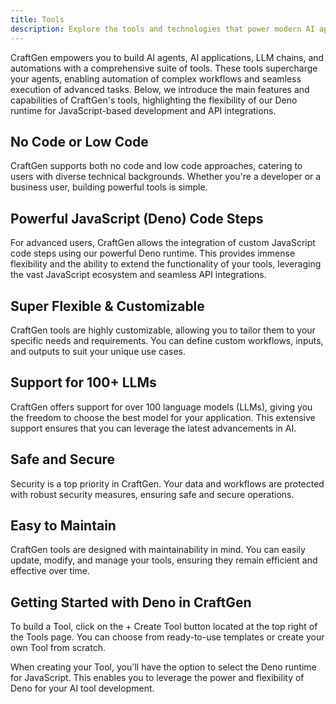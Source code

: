 ```yaml
---
title: Tools 
description: Explore the tools and technologies that power modern AI applications
---
```


CraftGen empowers you to build AI agents, AI applications, LLM chains, and automations with a comprehensive suite of tools. These tools supercharge your agents, enabling automation of complex workflows and seamless execution of advanced tasks. Below, we introduce the main features and capabilities of CraftGen's tools, highlighting the flexibility of our Deno runtime for JavaScript-based development and API integrations.


## No Code or Low Code

CraftGen supports both no code and low code approaches, catering to users with diverse technical backgrounds. Whether you're a developer or a business user, building powerful tools is simple.

## Powerful JavaScript (Deno) Code Steps

For advanced users, CraftGen allows the integration of custom JavaScript code steps using our powerful Deno runtime. This provides immense flexibility and the ability to extend the functionality of your tools, leveraging the vast JavaScript ecosystem and seamless API integrations.

## Super Flexible & Customizable

CraftGen tools are highly customizable, allowing you to tailor them to your specific needs and requirements. You can define custom workflows, inputs, and outputs to suit your unique use cases.

## Support for 100+ LLMs

CraftGen offers support for over 100 language models (LLMs), giving you the freedom to choose the best model for your application. This extensive support ensures that you can leverage the latest advancements in AI.

## Safe and Secure

Security is a top priority in CraftGen. Your data and workflows are protected with robust security measures, ensuring safe and secure operations.

## Easy to Maintain

CraftGen tools are designed with maintainability in mind. You can easily update, modify, and manage your tools, ensuring they remain efficient and effective over time.

## Getting Started with Deno in CraftGen

To build a Tool, click on the + Create Tool button located at the top right of the Tools page. You can choose from ready-to-use templates or create your own Tool from scratch.

When creating your Tool, you'll have the option to select the Deno runtime for JavaScript. This enables you to leverage the power and flexibility of Deno for your AI tool development.

